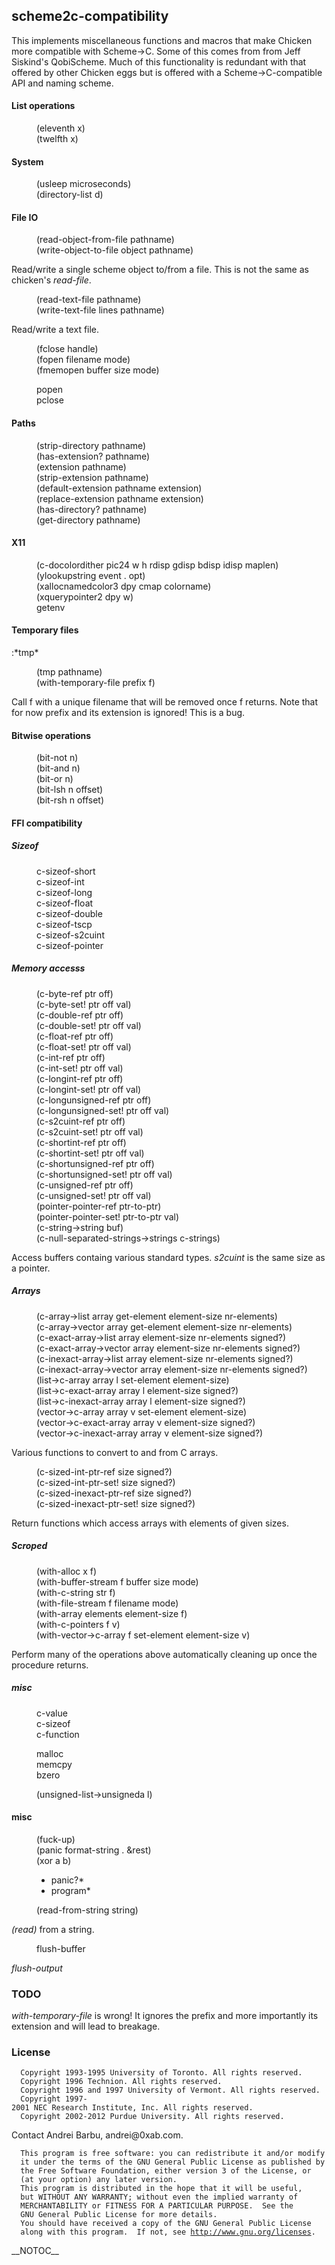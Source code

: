 
== scheme2c-compatibility ==

This implements miscellaneous functions and macros that make Chicken
more compatible with Scheme->C. Some of this comes from from Jeff
Siskind's QobiScheme. Much of this functionality is redundant with
that offered by other Chicken eggs but is offered with a
Scheme->C-compatible API and naming scheme.

==== List operations ====

:(eleventh x)
:(twelfth x)

==== System ====

:(usleep microseconds)
:(directory-list d)

==== File IO ====

:(read-object-from-file pathname)
:(write-object-to-file object pathname)

Read/write a single scheme object to/from a file. This is not the same
as chicken's ''read-file''.

:(read-text-file pathname)
:(write-text-file lines pathname)

Read/write a text file.

:(fclose handle)
:(fopen filename mode)
:(fmemopen buffer size mode)

:popen
:pclose

==== Paths ====

:(strip-directory pathname)
:(has-extension? pathname)
:(extension pathname)
:(strip-extension pathname)
:(default-extension pathname extension)
:(replace-extension pathname extension)
:(has-directory? pathname)
:(get-directory pathname)

==== X11 ====

:(c-docolordither pic24 w h rdisp gdisp bdisp idisp maplen)
:(ylookupstring event . opt)
:(xallocnamedcolor3 dpy cmap colorname)
:(xquerypointer2 dpy w)
:getenv

==== Temporary files ====

:*tmp*
:(tmp pathname)
:(with-temporary-file prefix f)

Call f with a unique filename that will be removed once f
returns. Note that for now prefix and its extension is ignored! This
is a bug.

==== Bitwise operations ====

:(bit-not n)
:(bit-and n)
:(bit-or n)
:(bit-lsh n offset)
:(bit-rsh n offset)

==== FFI compatibility ====


===== Sizeof =====

:c-sizeof-short
:c-sizeof-int
:c-sizeof-long
:c-sizeof-float
:c-sizeof-double
:c-sizeof-tscp
:c-sizeof-s2cuint
:c-sizeof-pointer

===== Memory accesss =====

:(c-byte-ref ptr off)
:(c-byte-set! ptr off val)
:(c-double-ref ptr off)
:(c-double-set! ptr off val)
:(c-float-ref ptr off)
:(c-float-set! ptr off val)
:(c-int-ref ptr off)
:(c-int-set! ptr off val)
:(c-longint-ref ptr off)
:(c-longint-set! ptr off val)
:(c-longunsigned-ref ptr off)
:(c-longunsigned-set! ptr off val)
:(c-s2cuint-ref ptr off)
:(c-s2cuint-set! ptr off val)
:(c-shortint-ref ptr off)
:(c-shortint-set! ptr off val)
:(c-shortunsigned-ref ptr off)
:(c-shortunsigned-set! ptr off val)
:(c-unsigned-ref ptr off)
:(c-unsigned-set! ptr off val)
:(pointer-pointer-ref ptr-to-ptr)
:(pointer-pointer-set! ptr-to-ptr val)
:(c-string->string buf)
:(c-null-separated-strings->strings c-strings)

Access buffers containg various standard types. ''s2cuint'' is the
same size as a pointer.

===== Arrays =====

:(c-array->list array get-element element-size nr-elements)
:(c-array->vector array get-element element-size nr-elements)
:(c-exact-array->list array element-size nr-elements signed?)
:(c-exact-array->vector array element-size nr-elements signed?)
:(c-inexact-array->list array element-size nr-elements signed?)
:(c-inexact-array->vector array element-size nr-elements signed?)
:(list->c-array array l set-element element-size)
:(list->c-exact-array array l element-size signed?)
:(list->c-inexact-array array l element-size signed?)
:(vector->c-array array v set-element element-size)
:(vector->c-exact-array array v element-size signed?)
:(vector->c-inexact-array array v element-size signed?)

Various functions to convert to and from C arrays.

:(c-sized-int-ptr-ref size signed?)
:(c-sized-int-ptr-set! size signed?)
:(c-sized-inexact-ptr-ref size signed?)
:(c-sized-inexact-ptr-set! size signed?)

Return functions which access arrays with elements of given sizes.

===== Scroped =====

:(with-alloc x f)
:(with-buffer-stream f buffer size mode)
:(with-c-string str f)
:(with-file-stream f filename mode)
:(with-array elements element-size f)
:(with-c-pointers f v)
:(with-vector->c-array f set-element element-size v)

Perform many of the operations above automatically cleaning up once
the procedure returns.

===== misc =====

:c-value
:c-sizeof
:c-function

:malloc
:memcpy
:bzero

:(unsigned-list->unsigneda l)

==== misc ====

:(fuck-up)
:(panic format-string . &rest)
:(xor a b)
:*panic?*
:*program*

:(read-from-string string)

''(read)'' from a string.

:flush-buffer

''flush-output''

=== TODO ===

''with-temporary-file'' is wrong! It ignores the prefix and more
importantly its extension and will lead to breakage.

=== License ===

   Copyright 1993-1995 University of Toronto. All rights reserved.
   Copyright 1996 Technion. All rights reserved.
   Copyright 1996 and 1997 University of Vermont. All rights reserved.
   Copyright 1997-2001 NEC Research Institute, Inc. All rights reserved.
   Copyright 2002-2012 Purdue University. All rights reserved.

Contact Andrei Barbu, andrei@0xab.com.

   This program is free software: you can redistribute it and/or modify
   it under the terms of the GNU General Public License as published by
   the Free Software Foundation, either version 3 of the License, or
   (at your option) any later version.
   This program is distributed in the hope that it will be useful,
   but WITHOUT ANY WARRANTY; without even the implied warranty of
   MERCHANTABILITY or FITNESS FOR A PARTICULAR PURPOSE.  See the
   GNU General Public License for more details.
   You should have received a copy of the GNU General Public License
   along with this program.  If not, see http://www.gnu.org/licenses.
__NOTOC__
